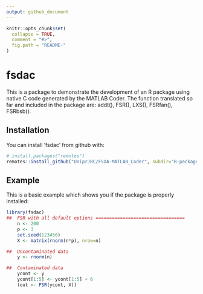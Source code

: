 ---
output: github_document
---

<!-- README.md is generated from README.Rmd. Please edit that file -->

```{r, echo = FALSE}
knitr::opts_chunk$set(
  collapse = TRUE,
  comment = "#>",
  fig.path = "README-"
)
```

# fsdac

This is a package to demonstrate the development of an R package using native 
C code generated by the MATLAB Coder. The function translated so far and included in the package are: addt(), FSR(), LXS(), FSRfan(), FSRbsb().

## Installation

You can install 'fsdac' from github with:

```{r gh-installation, eval = FALSE}
# install.packages("remotes")
remotes::install_github("UniprJRC/FSDA-MATLAB_Coder", subdir="R-package")
```

## Example

This is a basic example which shows you if the package is properly installed:

```{r example}
library(fsdac)
##  FSR with all default options =================================
    n <- 200
    p <- 3
    set.seed(123456)
    X <- matrix(rnorm(n*p), nrow=n)

##  Uncontaminated data
    y <- rnorm(n)

##  Contaminated data
    ycont <- y
    ycont[1:5] <- ycont[1:5] + 6
    (out <- FSR(ycont, X))

```

